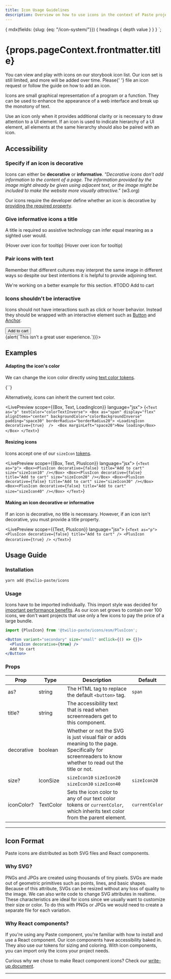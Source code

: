 ```yaml
---
title: Icon Usage Guidelines
description: Overview on how to use icons in the context of Paste projects.
---
```



  {
    mdx(fields: {slug: {eq: "/icon-system/"}}) {
      headings {
        depth
        value
      }
    }
  }
`;

<contentwrapper>

<TableOfContents headings={props.data.mdx.headings} />

<content>


<h1>{props.pageContext.frontmatter.title}</h1>

<Callout>
  <CalloutText>
    You can view and play with icons on <Anchor href="https://twilio-labs.github.io/paste/?path=/story/overview-icons--list">our storybook icon list</Anchor>.
    Our icon set is still limited, and more will be added over time. Please{' '}
    <Anchor href="https://github.com/twilio-labs/paste/issues">file an icon request</Anchor> or 
    follow the guide on <Anchor href="/icon-system/how-to-add-an-icon">how to add an icon</Anchor>.
  </CalloutText>
</Callout>


Icons are small graphical representation of a program or a function. They can be used to enhance the
appearance of a web interface and break up the monotony of text. 

Use an icon only when it provides additional clarity or is necessary to draw attention to a UI element.
If an icon is used to indicate hierarchy of a UI element, all elements at the same hierarchy should also be paired with an icon.


## Accessibility

### Specify if an icon is decorative

Icons can either be **decorative** or **informative**. *"Decorative icons don’t add information to the content 
of a page. The information provided by the image might already be given using adjacent text, or the image 
might be included to make the website more visually attractive."* (<Anchor href="https://www.w3.org/WAI/tutorials/images/decorative/">w3.org</Anchor>)

Our icons require the developer define whether an icon is decorative by [providing the required property](/icon-system#making-an-icon-decorative-or-informative).

### Give informative icons a title

A title is required so assistive technology can infer equal meaning as a sighted user would.

<DoDont>
  <Do title="Do" body="Use title text that gives context and meaning to the icon." center>
    <PlusIcon decorative={false} title="Add to cart" />
    <Absolute preset="bottom_right">(Hover over icon for tooltip)</Absolute>
  </Do>
  <Dont title="Avoid" body="Avoid title text that only describes the icon image." center>
    <PlusIcon decorative={false} title="Plus" />
    <Absolute preset="bottom_right">(Hover over icon for tooltip)</Absolute>
  </Dont>
</DoDont>


### Pair icons with text

Remember that different cultures may interpret the same image in different ways so despite our best intentions it is helpful to provide adjoining text.

<Callout>
  <CalloutText>
    We're working on a better example for this section. #TODO
  </CalloutText>
</Callout>

<DoDont>
  <Do title="Do" body="Pair icons with text." center>
    <PlusIcon decorative={true} />
    <Box marginLeft="space20">Add to cart</Box>
  </Do>
  <Dont title="Avoid" body="Avoid having standalone icons." center>
    <PlusIcon decorative={false} title="Plus" />
  </Dont>
</DoDont>


### Icons shouldn't be interactive

Icons should not have interactions such as click or hover behavior. Instead they should be wrapped with an 
interactive element such as [Button](/components/button) and [Anchor](/components/anchor).

<DoDont>
  <Do title="Do" body="Wrap icons in an interactive component." center>
    <Button variant="primary">
      <PlusIcon decorative={true} />
      Add to cart
    </Button>
  </Do>
  <Dont title="Avoid" body="Avoid making icons interactive without an interactive metaphor." center>
    <div onClick={() => {alert(`This isn't a great user experience.`)}}>
      <PlusIcon decorative={false} title="Add to cart" />
    </div>
  </Dont>
</DoDont>


## Examples

#### Adapting the icon's color

We can change the icon color directly using [text color tokens](/tokens/#text-colors).

<LivePreview scope={{LoadingIcon}} language="jsx">
  {`<LoadingIcon decorative={true} iconColor="colorTextError" />`}
</LivePreview>

Alternatively, icons can inherit the current text color.

<LivePreview scope={{Box, Text, LoadingIcon}} language="jsx">
  {`<Text as="p" textColor="colorTextInverse">
  <Box as="span" display="flex" alignItems="center" backgroundColor="colorBackgroundInverse" padding="space30" borderRadius="borderRadius20">
    <LoadingIcon decorative={true}  /> 
    <Box marginLeft="space20">Now loading</Box>
  </Box>
</Text>`}
</LivePreview>


#### Resizing icons

Icons accept one of our `sizeIcon` [tokens](/tokens/#sizings).

<LivePreview scope={{Box, Text, PlusIcon}} language="jsx">
  {`<Text as="p">
  <Box><PlusIcon decorative={false} title="Add to cart" size="sizeIcon10" /></Box>
  <Box><PlusIcon decorative={false} title="Add to cart" size="sizeIcon20" /></Box>
  <Box><PlusIcon decorative={false} title="Add to cart" size="sizeIcon30" /></Box>
  <Box><PlusIcon decorative={false} title="Add to cart" size="sizeIcon40" /></Box>
</Text>`}
</LivePreview>


#### Making an icon decorative or informative

If an icon is decorative, no title is necessary.  However, if an icon isn't decorative, 
you must provide a title property. 

<LivePreview scope={{Text, PlusIcon}} language="jsx">
  {`<Text as="p">
  <PlusIcon decorative={false} title="Add to cart" />
  <PlusIcon decorative={true} />
</Text>`}
</LivePreview>

## Usage Guide

### Installation

```bash
yarn add @twilio-paste/icons
```

### Usage

Icons have to be imported individually. This import style was decided for [important 
performance benefits](/icon-system/#why-react-components). As our icon set grows to contain over 100 icons, we don't 
want projects that use only a few icons to pay the price of a large bundle.

```jsx
import {PlusIcon} from '@twilio-paste/icons/esm/PlusIcon';

<Button variant="secondary" size="small" onClick={() => {}}>
  <PlusIcon decorative={true} />
  Add to cart
</Button>
```

### Props

| Prop       | Type      | Description                                                                                                                                           | Default        |
| ---------- | --------- | ----------------------------------------------------------------------------------------------------------------------------------------------------- | -------------- |
| as?        | string    | The HTML tag to replace the default `<button>` tag.                                                                                                   | `span`         |
| title?     | string    | The accessibility text that is read when screenreaders get to this component.                                                                         |                |
| decorative | boolean   | Whether or not the SVG is just visual flair or adds meaning to the page. Specifically for screenreaders to know whether to read out the title or not. |                |
| size?      | IconSize  | `sizeIcon10` `sizeIcon20` `sizeIcon30` `sizeIcon40`                                                                                                                | `sizeIcon20`   |
| iconColor? | TextColor | Sets the icon color to any of our text color tokens or `currentColor`, which inherits text color from the parent element.                             | `currentColor` |


---


## Icon Format

Paste icons are distributed as both SVG files and React components.

### Why SVG?

PNGs and JPGs are created using thousands of tiny pixels. SVGs are made out of geometric
primitives such as points, lines, and basic shapes. Because of this attribute, SVGs can
be resized without any loss of quality to the image. We can also write code to change SVG
attributes in realtime. These characteristics are ideal for icons since we usually want to
customize their size or color. To do this with PNGs or JPGs we would need to create a
separate file for each variation.

### Why React components?

If you're using any Paste component, you're familiar with how to install and use a React
component. Our icon components have accessibility baked in. They also use our tokens for
sizing and coloring. With icon components, you can import only the icons your project needs.

Curious why we chose to make React component icons? Check our [write-up document](https://github.com/twilio-labs/svg-to-react/blob/master/RATIONALE.md).

---

<Box marginTop="space90">
  <Changelog />
</Box>



</content>
</contentwrapper>
